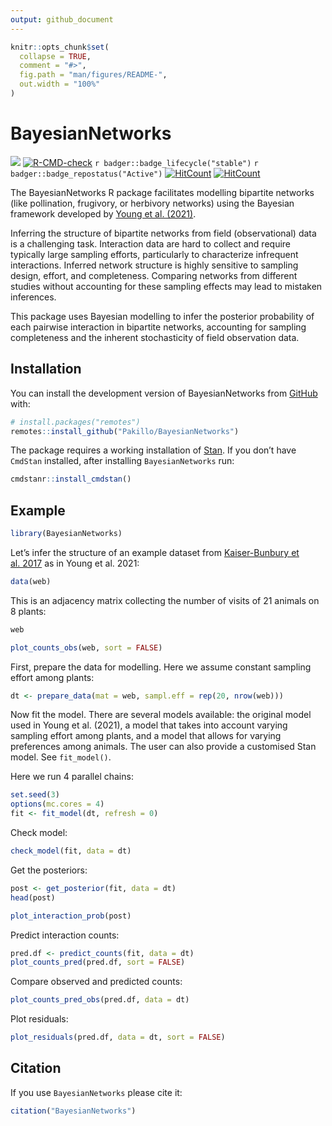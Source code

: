 ```yaml
---
output: github_document
---
```


<!-- README.md is generated from README.Rmd. Please edit that file -->

```r
knitr::opts_chunk$set(
  collapse = TRUE,
  comment = "#>",
  fig.path = "man/figures/README-",
  out.width = "100%"
)
```

# BayesianNetworks

<!-- badges: start -->
![](https://img.shields.io/github/r-package/v/Pakillo/BayesianNetworks)
[![R-CMD-check](https://github.com/Pakillo/BayesianNetworks/actions/workflows/R-CMD-check.yaml/badge.svg)](https://github.com/Pakillo/BayesianNetworks/actions/workflows/R-CMD-check.yaml)
`r badger::badge_lifecycle("stable")`
`r badger::badge_repostatus("Active")`
[![HitCount](https://hits.dwyl.com/Pakillo/BayesianNetworks.svg?style=flat-square)](https://hits.dwyl.com/Pakillo/BayesianNetworks)
[![HitCount](https://hits.dwyl.com/Pakillo/BayesianNetworks.svg?style=flat-square&show=unique)](https://hits.dwyl.com/Pakillo/BayesianNetworks)
<!-- badges: end -->

The BayesianNetworks R package facilitates modelling bipartite networks (like pollination, frugivory, or herbivory networks) using the Bayesian framework developed by [Young et al. (2021)](https://doi.org/10.1038/s41467-021-24149-x).

Inferring the structure of bipartite networks from field (observational) data is a challenging task. Interaction data are hard to collect and require typically large sampling efforts, particularly to characterize infrequent interactions. Inferred network structure is highly sensitive to sampling design, effort, and completeness. Comparing networks from different studies without accounting for these sampling effects may lead to mistaken inferences. 

This package uses Bayesian modelling to infer the posterior probability of each pairwise interaction in bipartite networks, accounting for sampling completeness and the inherent stochasticity of field observation data.

## Installation

You can install the development version of BayesianNetworks from [GitHub](https://github.com/) with:

``` r
# install.packages("remotes")
remotes::install_github("Pakillo/BayesianNetworks")
```

The package requires a working installation of [Stan](https://mc-stan.org/). If you don't have `CmdStan` installed, after installing `BayesianNetworks` run:

```r
cmdstanr::install_cmdstan()
```


## Example

```r
library(BayesianNetworks)
```

Let's infer the structure of an example dataset from [Kaiser-Bunbury et al. 2017](https://doi.org/10.1038/nature21071) as in Young et al. 2021:

```r
data(web)
```

This is an adjacency matrix collecting the number of visits of 21 animals on 8 plants:

```r
web
```

```r
plot_counts_obs(web, sort = FALSE)
```

First, prepare the data for modelling. Here we assume constant sampling effort among plants:

```r
dt <- prepare_data(mat = web, sampl.eff = rep(20, nrow(web)))
```

Now fit the model. There are several models available: the original model used in Young et al. (2021), a model that takes into account varying sampling effort among plants, and a model that allows for varying preferences among animals. The user can also provide a customised Stan model. See `fit_model()`.

Here we run 4 parallel chains: 

```r
set.seed(3)
options(mc.cores = 4)
fit <- fit_model(dt, refresh = 0)
```

Check model:

```r
check_model(fit, data = dt)
```

Get the posteriors:

```r
post <- get_posterior(fit, data = dt)
head(post)
```

```r
plot_interaction_prob(post)
```

Predict interaction counts:

```r
pred.df <- predict_counts(fit, data = dt)
plot_counts_pred(pred.df, sort = FALSE)
```

Compare observed and predicted counts:

```r
plot_counts_pred_obs(pred.df, data = dt)
```

Plot residuals:

```r
plot_residuals(pred.df, data = dt, sort = FALSE)
```


## Citation

If you use `BayesianNetworks` please cite it:

```r
citation("BayesianNetworks")
```


